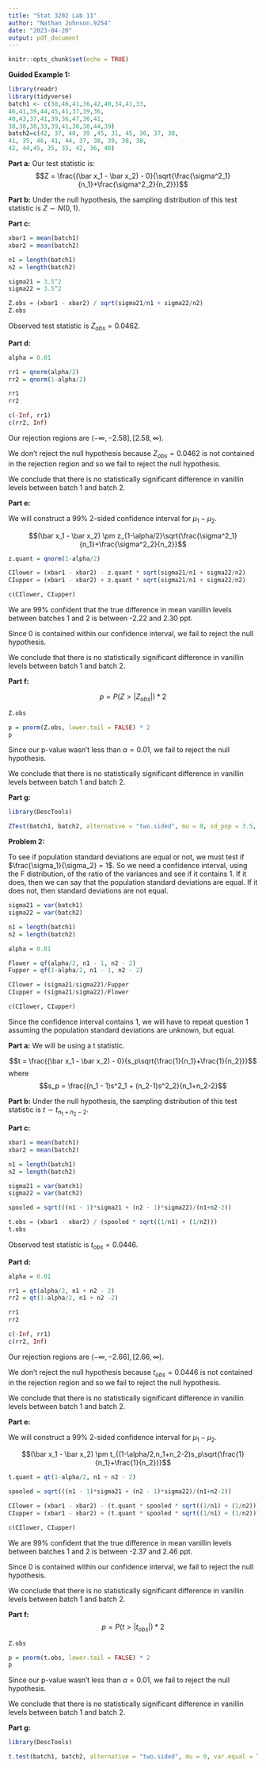 ---
title: "Stat 3202 Lab 11"
author: "Nathan Johnson.9254"
date: "2023-04-20"
output: pdf_document
---

```{r setup, include=FALSE}
knitr::opts_chunk$set(echo = TRUE)
```

**Guided Example 1:**

```{r}
library(readr)
library(tidyverse)
batch1 <- c(38,46,41,36,42,40,34,41,33,
46,41,39,44,45,41,37,39,36,
40,43,37,41,39,36,47,36,41,
38,38,38,33,39,41,36,38,44,39)
batch2=c(42, 37, 40, 39 ,45, 31, 45, 36, 37, 38,
41, 35, 46, 41, 44, 37, 38, 39, 38, 38,
42, 44,45, 35, 35, 42, 36, 40)
```

**Part a:**
Our test statistic is:
$$Z = \frac{(\bar x_1 - \bar x_2) - 0}{\sqrt{\frac{\sigma^2_1}{n_1}+\frac{\sigma^2_2}{n_2}}}$$

**Part b:**
Under the null hypothesis, the sampling distribution of this test statistic is $Z \sim N(0,1)$.

**Part c:**
```{r}
xbar1 = mean(batch1)
xbar2 = mean(batch2)

n1 = length(batch1)
n2 = length(batch2)

sigma21 = 3.5^2
sigma22 = 3.5^2

Z.obs = (xbar1 - xbar2) / sqrt(sigma21/n1 + sigma22/n2)
Z.obs
```

Observed test statistic is $Z_{obs} = 0.0462$.

**Part d:**
```{r}
alpha = 0.01

rr1 = qnorm(alpha/2)
rr2 = qnorm(1-alpha/2)

rr1
rr2

c(-Inf, rr1)
c(rr2, Inf)
```

Our rejection regions are $(-\infty, -2.58], [2.58, \infty)$.

We don't reject the null hypothesis because $Z_{obs} =  0.0462$ is not contained in the rejection region and so we fail to reject the null hypothesis.

We conclude that there is no statistically significant difference in vanillin levels between batch 1 and batch 2.

**Part e:**

We will construct a 99% 2-sided confidence interval for $\mu_1 - \mu_2$.

$$(\bar x_1 - \bar x_2) \pm z_{1-\alpha/2}\sqrt{\frac{\sigma^2_1}{n_1}+\frac{\sigma^2_2}{n_2}}$$
```{r}
z.quant = qnorm(1-alpha/2)

CIlower = (xbar1 - xbar2) - z.quant * sqrt(sigma21/n1 + sigma22/n2)
CIupper = (xbar1 - xbar2) + z.quant * sqrt(sigma21/n1 + sigma22/n2)

c(CIlower, CIupper)
```

We are 99% confident that the true difference in mean vanillin levels between batches 1 and 2 is between -2.22 and 2.30 ppt.

Since 0 is contained within our confidence interval, we fail to reject the null hypothesis. 

We conclude that there is no statistically significant difference in vanillin levels between batch 1 and batch 2.

**Part f:**

$$p = P(Z > |Z_{obs}|) * 2$$

```{r}
Z.obs

p = pnorm(Z.obs, lower.tail = FALSE) * 2
p
```

Since our p-value wasn't less than $\alpha = 0.01$, we fail to reject the null hypothesis.

We conclude that there is no statistically significant difference in vanillin levels between batch 1 and batch 2.

**Part g:**
```{r}
library(DescTools)

ZTest(batch1, batch2, alternative = "two.sided", mu = 0, sd_pop = 3.5, conf.level = 1-alpha)
```

**Problem 2:**

To see if population standard deviations are equal or not, we must test if $\frac{\sigma_1}{\sigma_2} = 1$. So we need a confidence interval, using the F distribution, of the ratio of the variances and see if it contains 1. If it does, then we can say that the population standard deviations are equal. If it does not, then standard deviations are not equal.

```{r}
sigma21 = var(batch1)
sigma22 = var(batch2)

n1 = length(batch1)
n2 = length(batch2)

alpha = 0.01

Flower = qf(alpha/2, n1 - 1, n2 - 2)
Fupper = qf(1-alpha/2, n1 - 1, n2 - 2)

CIlower = (sigma21/sigma22)/Fupper
CIupper = (sigma21/sigma22)/Flower

c(CIlower, CIupper)
```

Since the confidence interval contains 1, we will have to repeat question 1 assuming the population standard deviations are unknown, but equal. 

**Part a:**
We will be using a t statistic.

$$t = \frac{(\bar x_1 - \bar x_2) - 0}{s_p\sqrt{\frac{1}{n_1}+\frac{1}{n_2}}}$$ where $$s_p = \frac{(n_1 - 1)s^2_1 + (n_2-1)s^2_2}{n_1+n_2-2}$$

**Part b:**
Under the null hypothesis, the sampling distribution of this test statistic is $t \sim t_{n_1+n_2-2}$.

**Part c:**
```{r}
xbar1 = mean(batch1)
xbar2 = mean(batch2)

n1 = length(batch1)
n2 = length(batch2)

sigma21 = var(batch1)
sigma22 = var(batch2)

spooled = sqrt(((n1 - 1)*sigma21 + (n2 - 1)*sigma22)/(n1+n2-2))

t.obs = (xbar1 - xbar2) / (spooled * sqrt((1/n1) + (1/n2)))
t.obs
```

Observed test statistic is $t_{obs} = 0.0446$.

**Part d:**
```{r}
alpha = 0.01

rr1 = qt(alpha/2, n1 + n2 - 2)
rr2 = qt(1-alpha/2, n1 + n2 -2)

rr1
rr2

c(-Inf, rr1)
c(rr2, Inf)
```
Our rejection regions are $(-\infty, -2.66], [2.66, \infty)$.

We don't reject the null hypothesis because $t_{obs} =  0.0446$ is not contained in the rejection region and so we fail to reject the null hypothesis.

We conclude that there is no statistically significant difference in vanillin levels between batch 1 and batch 2.

**Part e:**

We will construct a 99% 2-sided confidence interval for $\mu_1 - \mu_2$.

$$(\bar x_1 - \bar x_2) \pm t_{(1-\alpha/2,n_1+n_2-2)s_p\sqrt{\frac{1}{n_1}+\frac{1}{n_2}}}$$
```{r}
t.quant = qt(1-alpha/2, n1 + n2 - 2)

spooled = sqrt(((n1 - 1)*sigma21 + (n2 - 1)*sigma22)/(n1+n2-2))

CIlower = (xbar1 - xbar2) - (t.quant * spooled * sqrt((1/n1) + (1/n2)))
CIupper = (xbar1 - xbar2) + (t.quant * spooled * sqrt((1/n1) + (1/n2)))

c(CIlower, CIupper)
```

We are 99% confident that the true difference in mean vanillin levels between batches 1 and 2 is between -2.37 and 2.46 ppt.

Since 0 is contained within our confidence interval, we fail to reject the null hypothesis. 

We conclude that there is no statistically significant difference in vanillin levels between batch 1 and batch 2.

**Part f:**
$$p = P(t > |t_{obs}|) * 2$$

```{r}
Z.obs

p = pnorm(t.obs, lower.tail = FALSE) * 2
p
```

Since our p-value wasn't less than $\alpha = 0.01$, we fail to reject the null hypothesis.

We conclude that there is no statistically significant difference in vanillin levels between batch 1 and batch 2.

**Part g:**
```{r}
library(DescTools)

t.test(batch1, batch2, alternative = "two.sided", mu = 0, var.equal = TRUE, conf.level = 1-alpha)
```


